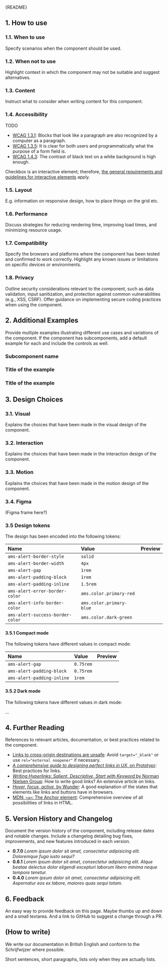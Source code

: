 
<Meta of={ComponentStories} />

<Markdown>{README}</Markdown>

<Primary />

<Controls />

## 1. How to use

### 1.1. When to use

Specify scenarios when the component should be used.

### 1.2. When not to use

Highlight context in which the component may not be suitable and suggest alternatives.

### 1.3. Content

Instruct what to consider when writing content for this component.

### 1.4. Accessibility

TODO

- [WCAG 1.3.1](https://www.w3.org/TR/WCAG21/#info-and-relationships): Blocks that look like a paragraph are also recognized by a computer as a paragraph.
- [WCAG 1.3.5](https://www.w3.org/WAI/WCAG21/Understanding/identify-input-purpose.html): It is clear for both users and programmatically what the purpose of a form field is.
- [WCAG 1.4.3](https://www.w3.org/TR/WCAG21/#contrast-minimum): The contrast of black text on a white background is high enough.

Checkbox is an interactive element; therefore, [the general requirements and guidelines for interactive elements](/docs/docs-design-guidelines-interactive-elements--docs) apply.

### 1.5. Layout

E.g. information on responsive design, how to place things on the grid etc.

### 1.6. Performance

Discuss strategies for reducing rendering time, improving load times, and minimizing resource usage.

### 1.7. Compatibility

Specify the browsers and platforms where the component has been tested and confirmed to work correctly.
Highlight any known issues or limitations on specific devices or environments.

### 1.8. Privacy

Outline security considerations relevant to the component, such as data validation, input sanitization, and protection against common vulnerabilities (e.g., XSS, CSRF).
Offer guidance on implementing secure coding practices when using the component.

## 2. Additional Examples

Provide multiple examples illustrating different use cases and variations of the component.
If the component has subcomponents, add a default example for each and include the controls as well.

### Subcomponent name

<Primary />

<Controls />

### Title of the example

<Primary />

### Title of the example

<Primary />

## 3. Design Choices

### 3.1. Visual

Explains the choices that have been made in the visual design of the component.

### 3.2. Interaction

Explains the choices that have been made in the interaction design of the component.

### 3.3. Motion

Explains the choices that have been made in the motion design of the component.

### 3.4. Figma

(Figma frame here?)

### 3.5 Design tokens

The design has been encoded into the following tokens:

| Name                             | Value                    | Preview                                         |
| :------------------------------- | :----------------------- | :---------------------------------------------- |
| `ams-alert-border-style`         | `solid`                  |                                                 |
| `ams-alert-border-width`         | `4px`                    | <div className="ams-docs-border-width-4" />     |
| `ams-alert-gap`                  | `1rem`                   | <div className="ams-docs-space-width-1rem" />   |
| `ams-alert-padding-block`        | `1rem`                   | <div className="ams-docs-space-width-1rem" />   |
| `ams-alert-padding-inline`       | `1.5rem`                 | <div className="ams-docs-space-width-1.5rem" /> |
| `ams-alert-error-border-color`   | `ams.color.primary-red`  | <div className="ams-docs-color-primary-red" />  |
| `ams-alert-info-border-color`    | `ams.color.primary-blue` | <div className="ams-docs-color-primary-blue" /> |
| `ams-alert-success-border-color` | `ams.color.dark-green`   | <div className="ams-docs-color-dark-green" />   |

#### 3.5.1 Compact mode

The following tokens have different values in compact mode:

| Name                       | Value     | Preview                                          |
| :------------------------- | :-------- | :----------------------------------------------- |
| `ams-alert-gap`            | `0.75rem` | <div className="ams-docs-space-width-0.75rem" /> |
| `ams-alert-padding-block`  | `0.75rem` | <div className="ams-docs-space-width-0.75rem" /> |
| `ams-alert-padding-inline` | `1rem`    | <div className="ams-docs-space-width-1rem" />    |

#### 3.5.2 Dark mode

The following tokens have different values in dark mode:

…

## 4. Further Reading

References to relevant articles, documentation, or best practices related to the component.

- [Links to cross-origin destinations are unsafe](https://developer.chrome.com/docs/lighthouse/best-practices/external-anchors-use-rel-noopener/): Avoid `target="_blank"` or use `rel="external noopener"` if necessary.
- [_A comprehensive guide to designing perfect links in UX_, on Prototypr](https://blog.prototypr.io/a-guide-to-designing-perfect-links-in-ux-414558f35730): Best practices for links.
- [_Writing Hyperlinks: Salient, Descriptive, Start with Keyword_ by Norman Nielsen Group](https://www.nngroup.com/articles/writing-links/): How to write good links? An extensive article on links.
- [_Hover, focus, active_, by Wunder](https://wunder.io/wunderpedia/accessibility/accessible-uis/hover-focus-active/): A good explanation of the states that elements like links and buttons have in browsers.
- [MDN: `<a>`: The Anchor element](https://developer.mozilla.org/en-US/docs/Web/HTML/Element/a): Comprehensive overview of all possibilities of links in HTML.

## 5. Version History and Changelog

Document the version history of the component, including release dates and notable changes.
Include a changelog detailing bug fixes, improvements, and new features introduced in each version.

- **0.7.0** _Lorem ipsum dolor sit amet, consectetur adipisicing elit. Doloremque fuga iusto sequi?_
- **0.6.1** _Lorem ipsum dolor sit amet, consectetur adipisicing elit. Atque beatae delectus dolor eligendi excepturi laborum libero minima neque tempore tenetur._
- **0.4.0** _Lorem ipsum dolor sit amet, consectetur adipisicing elit. Aspernatur eos ex labore, maiores quas sequi totam._

## 6. Feedback

An easy way to provide feedback on this page.
Maybe thumbs up and down and a small textarea.
And a link to GitHub to suggest a change through a PR.

## (How to write)

We write our documentation in British English and conform to the Schrijfwijzer where possible.

Short sentences, short paragraphs, lists only when they are actually lists.
